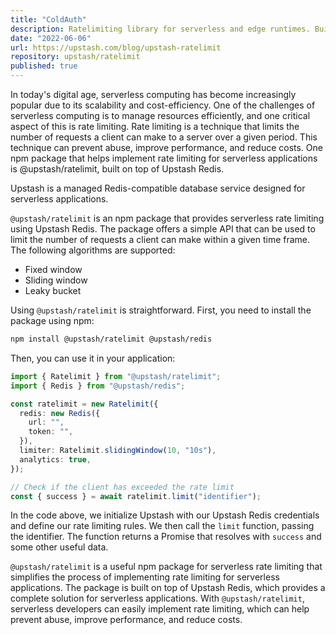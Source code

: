 ```yaml
---
title: "ColdAuth"
description: Ratelimiting library for serverless and edge runtimes. Built on top of Upstash Redis.
date: "2022-06-06"
url: https://upstash.com/blog/upstash-ratelimit
repository: upstash/ratelimit
published: true
---
```


In today's digital age, serverless computing has become increasingly popular due to its scalability and cost-efficiency. One of the challenges of serverless computing is to manage resources efficiently, and one critical aspect of this is rate limiting. Rate limiting is a technique that limits the number of requests a client can make to a server over a given period. This technique can prevent abuse, improve performance, and reduce costs. One npm package that helps implement rate limiting for serverless applications is @upstash/ratelimit, built on top of Upstash Redis.

Upstash is a managed Redis-compatible database service designed for serverless applications.

`@upstash/ratelimit` is an npm package that provides serverless rate limiting using Upstash Redis. The package offers a simple API that can be used to limit the number of requests a client can make within a given time frame. The following algorithms are supported:

- Fixed window
- Sliding window
- Leaky bucket

Using `@upstash/ratelimit` is straightforward. First, you need to install the package using npm:

```bash
npm install @upstash/ratelimit @upstash/redis
```

Then, you can use it in your application:

```ts
import { Ratelimit } from "@upstash/ratelimit";
import { Redis } from "@upstash/redis";

const ratelimit = new Ratelimit({
  redis: new Redis({
    url: "",
    token: "",
  }),
  limiter: Ratelimit.slidingWindow(10, "10s"),
  analytics: true,
});

// Check if the client has exceeded the rate limit
const { success } = await ratelimit.limit("identifier");
```

In the code above, we initialize Upstash with our Upstash Redis credentials and define our rate limiting rules. We then call the `limit` function, passing the identifier. The function returns a Promise that resolves with `success` and some other useful data.

`@upstash/ratelimit` is a useful npm package for serverless rate limiting that simplifies the process of implementing rate limiting for serverless applications. The package is built on top of Upstash Redis, which provides a complete solution for serverless applications. With `@upstash/ratelimit`, serverless developers can easily implement rate limiting, which can help prevent abuse, improve performance, and reduce costs.

